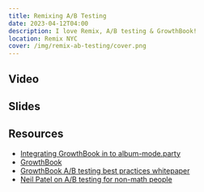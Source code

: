 ```yaml
---
title: Remixing A/B Testing
date: 2023-04-12T04:00
description: I love Remix, A/B testing & GrowthBook!
location: Remix NYC
cover: /img/remix-ab-testing/cover.png
---
```


## Video

<YouTube id="r5AoUIANk_Y" params="start=649" />

## Slides

<ResponsiveIFrame
  src="https://docs.google.com/presentation/d/e/2PACX-1vQoTKP0kJXWU7nA96jVxXfFaIoSjG2eJmnm-ap6soU0I1lAzsvAvRurIZ2VOS8bpjBFVV-yJDCMFre1/embed?start=false&loop=false&delayms=3000"
  width="960"
  height="569"
  className="my-4"
/>

## Resources

* [Integrating GrowthBook in to album-mode.party](https://github.com/eligundry/album-mode/pull/59)
* [GrowthBook](https://growthbook.io/)
* [GrowthBook A/B testing best practices whitepaper](https://www.growthbook.io/ab-testing-best-practices)
* [Neil Patel on A/B testing for non-math people](https://neilpatel.com/blog/how-ab-testing-works/)
